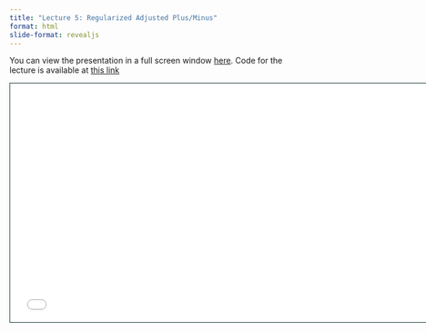 ```yaml
---
title: "Lecture 5: Regularized Adjusted Plus/Minus"
format: html
slide-format: revealjs
---
```


You can view the presentation in a full screen window [here](raw_slides/slides_05.html){target="_blank"}.
Code for the lecture is available at [this link](../lectures/lecture05.qmd)

<div>

```{=html}
<iframe class="slide-deck" src="raw_slides/slides_05.html" height="420" width="747" style="border: 1px solid #123233;"></iframe>
```

</div>
